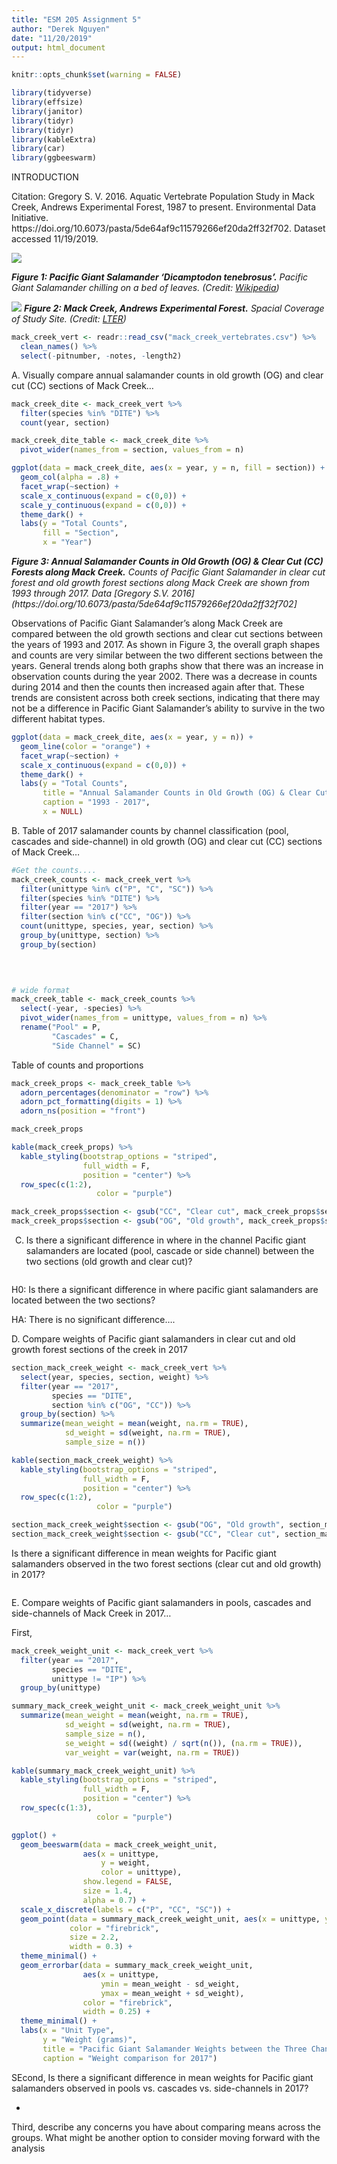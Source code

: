 ```yaml
---
title: "ESM 205 Assignment 5"
author: "Derek Nguyen"
date: "11/20/2019"
output: html_document
---
```


```r
knitr::opts_chunk$set(warning = FALSE)
```


```r
library(tidyverse)
library(effsize)
library(janitor)
library(tidyr)
library(tidyr)
library(kableExtra)
library(car)
library(ggbeeswarm)
```

INTRODUCTION




Citation: Gregory S. V. 2016. Aquatic Vertebrate Population Study in Mack Creek, Andrews Experimental Forest, 1987 to present. Environmental Data Initiative. https://doi.org/10.6073/pasta/5de64af9c11579266ef20da2ff32f702. Dataset accessed 11/19/2019.

![](mander.jpeg)

***Figure 1: Pacific Giant Salamander 'Dicamptodon tenebrosus'.*** *Pacific Giant Salamander chilling on a bed of leaves. (Credit: [Wikipedia](https://en.wikipedia.org/wiki/Pacific_giant_salamander))*

![](mack.png) 
***Figure 2: Mack Creek, Andrews Experimental Forest.*** *Spacial Coverage of Study Site. (Credit: [LTER](https://portal.lternet.edu/nis/mapbrowse?scope=knb-lter-and&identifier=4027&revision=13))*


```r
mack_creek_vert <- readr::read_csv("mack_creek_vertebrates.csv") %>% 
  clean_names() %>% 
  select(-pitnumber, -notes, -length2)
```

A. Visually compare annual salamander counts in old growth (OG) and clear cut (CC) sections of Mack Creek...

```r
mack_creek_dite <- mack_creek_vert %>% 
  filter(species %in% "DITE") %>% 
  count(year, section)

mack_creek_dite_table <- mack_creek_dite %>% 
  pivot_wider(names_from = section, values_from = n)
```

```r
ggplot(data = mack_creek_dite, aes(x = year, y = n, fill = section)) +
  geom_col(alpha = .8) +
  facet_wrap(~section) +
  scale_x_continuous(expand = c(0,0)) +
  scale_y_continuous(expand = c(0,0)) +
  theme_dark() +
  labs(y = "Total Counts",
       fill = "Section",
       x = "Year")
```

***Figure 3: Annual Salamander Counts in Old Growth (OG) & Clear Cut (CC) Forests along Mack Creek.*** *Counts of Pacific Giant Salamander in clear cut forest and old growth forest sections along Mack Creek are shown from 1993 through 2017. Data [Gregory S.V. 2016](https://doi.org/10.6073/pasta/5de64af9c11579266ef20da2ff32f702]*

Observations of Pacific Giant Salamander's along Mack Creek are compared between the old growth sections and clear cut sections between the years of 1993 and 2017. As shown in Figure 3, the overall graph shapes and counts are very similar between the two different sections between the years. General trends along both graphs show that there was an increase in observation counts during the year 2002. There was a decrease in counts during 2014 and then the counts then increased again after that. These trends are consistent across both creek sections, indicating that there may not be a difference in Pacific Giant Salamander's ability to survive in the two different habitat types.
```r
ggplot(data = mack_creek_dite, aes(x = year, y = n)) +
  geom_line(color = "orange") +
  facet_wrap(~section) +
  scale_x_continuous(expand = c(0,0)) +
  theme_dark() +
  labs(y = "Total Counts",
       title = "Annual Salamander Counts in Old Growth (OG) & Clear Cut (CC)",
       caption = "1993 - 2017",
       x = NULL)
```

B. Table of 2017 salamander counts by channel classification (pool, cascades and side-channel) in old growth (OG) and clear cut (CC) sections of Mack Creek...

```r
#Get the counts....
mack_creek_counts <- mack_creek_vert %>% 
  filter(unittype %in% c("P", "C", "SC")) %>% 
  filter(species %in% "DITE") %>% 
  filter(year == "2017") %>% 
  filter(section %in% c("CC", "OG")) %>% 
  count(unittype, species, year, section) %>% 
  group_by(unittype, section) %>%
  group_by(section)

  
  

# wide format
mack_creek_table <- mack_creek_counts %>% 
  select(-year, -species) %>% 
  pivot_wider(names_from = unittype, values_from = n) %>% 
  rename("Pool" = P,
         "Cascades" = C,
         "Side Channel" = SC)

```
 

Table of counts and proportions
```r
mack_creek_props <- mack_creek_table %>% 
  adorn_percentages(denominator = "row") %>% 
  adorn_pct_formatting(digits = 1) %>% 
  adorn_ns(position = "front")

mack_creek_props

kable(mack_creek_props) %>% 
  kable_styling(bootstrap_options = "striped", 
                full_width = F,
                position = "center") %>% 
  row_spec(c(1:2),
                   color = "purple")

mack_creek_props$section <- gsub("CC", "Clear cut", mack_creek_props$section)
mack_creek_props$section <- gsub("OG", "Old growth", mack_creek_props$section)

```


C.  Is there a significant difference in where in the channel Pacific giant salamanders are located (pool, cascade or side channel) between the two sections (old growth and clear cut)? 

```r

```


H0: Is there a significant difference in where pacific giant salamanders are located between the two sections? 

HA: There is no significant difference....



D. Compare weights of Pacific giant salamanders in clear cut and old growth forest sections of the creek in 2017

```r
section_mack_creek_weight <- mack_creek_vert %>% 
  select(year, species, section, weight) %>% 
  filter(year == "2017",
         species == "DITE",
         section %in% c("OG", "CC")) %>% 
  group_by(section) %>% 
  summarize(mean_weight = mean(weight, na.rm = TRUE),
            sd_weight = sd(weight, na.rm = TRUE),
            sample_size = n())

kable(section_mack_creek_weight) %>% 
  kable_styling(bootstrap_options = "striped", 
                full_width = F,
                position = "center") %>% 
  row_spec(c(1:2),
                   color = "purple")

section_mack_creek_weight$section <- gsub("OG", "Old growth", section_mack_creek_weight$section)
section_mack_creek_weight$section <- gsub("CC", "Clear cut", section_mack_creek_weight$section)


```

Is there a significant difference in mean weights for Pacific giant salamanders observed in the two forest sections (clear cut and old growth) in 2017? 
 
```r

```





E. Compare weights of Pacific giant salamanders in pools, cascades and side-channels of Mack Creek in 2017...

First,
```r
mack_creek_weight_unit <- mack_creek_vert %>% 
  filter(year == "2017",
         species == "DITE",
         unittype != "IP") %>% 
  group_by(unittype) 
```



```r
summary_mack_creek_weight_unit <- mack_creek_weight_unit %>% 
  summarize(mean_weight = mean(weight, na.rm = TRUE),
            sd_weight = sd(weight, na.rm = TRUE),
            sample_size = n(),
            se_weight = sd((weight) / sqrt(n()), (na.rm = TRUE)),
            var_weight = var(weight, na.rm = TRUE))

kable(summary_mack_creek_weight_unit) %>% 
  kable_styling(bootstrap_options = "striped", 
                full_width = F,
                position = "center") %>% 
  row_spec(c(1:3),
                   color = "purple")

```

```r
ggplot() +
  geom_beeswarm(data = mack_creek_weight_unit,
                aes(x = unittype,
                    y = weight,
                    color = unittype),
                show.legend = FALSE,
                size = 1.4,
                alpha = 0.7) +
  scale_x_discrete(labels = c("P", "CC", "SC")) +
  geom_point(data = summary_mack_creek_weight_unit, aes(x = unittype, y = mean_weight),
             color = "firebrick",
             size = 2.2,
             width = 0.3) +
  theme_minimal() +
  geom_errorbar(data = summary_mack_creek_weight_unit,
                aes(x = unittype,
                    ymin = mean_weight - sd_weight,
                    ymax = mean_weight + sd_weight),
                color = "firebrick",
                width = 0.25) +
  theme_minimal() +
  labs(x = "Unit Type",
       y = "Weight (grams)",
       title = "Pacific Giant Salamander Weights between the Three Channels",
       caption = "Weight comparison for 2017")
```



SEcond, Is there a significant difference in mean weights for Pacific giant salamanders observed in pools vs. cascades vs. side-channels in 2017?

- 


Third, describe any concerns you have about comparing means across the groups. What might be another option to consider moving forward with the analysis

